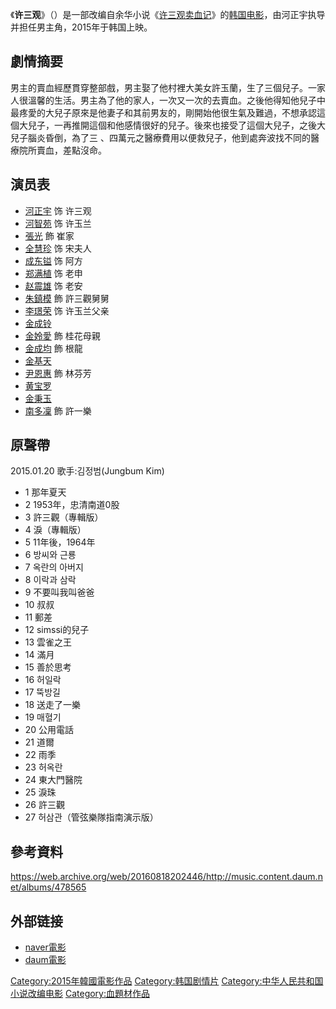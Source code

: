 {{unreferenced|time=2015-02-16T08:00:39+00:00}}
{{Infobox film
|name           = 许三观 
|image          = Chronicle_of_a_Blood_Merchant_(film).png
|director       = [[河正宇|河正宇]] 
|producer       = Ahn Dong-kyu <br/> Kim Han-gil
|writer         = 金柱浩<br/> 河正宇
|原著           = {{based on|''[[许三观卖血记|许三观卖血记]]''|[[余华|余华]]}}
|starring       = [[河正宇|河正宇]] <br/> [[河智苑|河智苑]] 
|music          = Kim Jeong-beom 
|cinematography =   
|editing        = Kim Sang-bum <br/> Kim Jae-beom
|distributor    = Next Entertainment World
|released       = {{film date|2015|1|15}}
|runtime        = 124分钟
|country        = 韩国
|language       = 韩语
|budget         = 
|gross          = 
}}
《'''许三观'''》（{{lang-ko|허삼관 매혈기}}）是一部改编自余华小说《[[许三观卖血记|许三观卖血记]]》的[[韩国电影|韩国电影]]，由河正宇执导并担任男主角，2015年于韩国上映。

==劇情摘要==
男主的賣血經歷貫穿整部戲，男主娶了他村裡大美女許玉蘭，生了三個兒子。一家人很溫馨的生活。男主為了他的家人，一次又一次的去賣血。之後他得知他兒子中最疼愛的大兒子原來是他妻子和其前男友的，剛開始他很生氣及難過，不想承認這個大兒子，一再推開這個和他感情很好的兒子。後來也接受了這個大兒子，之後大兒子腦炎昏倒，為了三 、四萬元之醫療費用以便救兒子，他到處奔波找不同的醫療院所賣血，差點沒命。

==演员表==
{{div col}}
*[[河正宇|河正宇]] 饰 许三观
*[[河智苑|河智苑]] 饰 许玉兰
*[[張光_(演員)|張光]] 飾 崔家
*[[全慧珍|全慧珍]] 饰 宋夫人
*[[成东镒|成东镒]] 饰 阿方
*[[郑满植|郑满植]] 饰 老申
*[[赵震雄|赵震雄]] 饰 老安
*[[朱鎮模_(1958年)|朱鎮模]] 飾 許三觀舅舅
*[[李璟荣|李璟荣]] 饰 许玉兰父亲
*[[金成铃|金成铃]]
*[[金姈愛|金姈愛]] 飾 桂花母親
*[[金成均|金成均]] 飾 根龍
*[[金基天|金基天]]
*[[尹恩惠|尹恩惠]] 飾 林芬芳
*[[黄宝罗|黄宝罗]]
*[[金秉玉|金秉玉]]
*[[南多凜|南多凜]] 飾 許一樂
{{div col end}}

==原聲帶==
2015.01.20 
歌手:김정범(Jungbum Kim)
*1	那年夏天	
*2	1953年，忠清南道0股	
*3	許三觀（專輯版）	
*4	淚（專輯版）	
*5	11年後，1964年	
*6	방씨와 근룡	
*7	옥란의 아버지
*8	이락과 삼락	
*9	不要叫我叫爸爸	
*10	叔叔	
*11	郵差	
*12	simssi的兒子	
*13	雲雀之王	
*14	滿月	
*15	善於思考	
*16	허일락	
*17	뚝방길	
*18	送走了一樂	
*19	매혈기	
*20	公用電話	
*21	道爾	
*22	雨季	
*23	허옥란	
*24	東大門醫院	
*25	淚珠	
*26	許三觀  
*27	허삼관（管弦樂隊指南演示版）	

==參考資料 ==
https://web.archive.org/web/20160818202446/http://music.content.daum.net/albums/478565
== 外部链接 ==
*[http://movie.naver.com/movie/search/result.nhn?query=%ED%97%88%EC%82%BC%EA%B4%80+%EB%A7%A4%ED%98%88%EA%B8%B0&section=all&ie=utf8 naver電影] {{Wayback|url=http://movie.naver.com/movie/search/result.nhn?query=%ED%97%88%EC%82%BC%EA%B4%80+%EB%A7%A4%ED%98%88%EA%B8%B0&section=all&ie=utf8 |date=20170327104741 }}
*[http://movie.daum.net/moviedb/main?movieId=80409 daum電影] {{Wayback|url=http://movie.daum.net/moviedb/main?movieId=80409 |date=20201125121316 }}

{{Next Entertainment World}}
{{DEFAULTSORT:XU}}
[[Category:2015年韓國電影作品|Category:2015年韓國電影作品]]
[[Category:韩国剧情片|Category:韩国剧情片]]
[[Category:中华人民共和国小说改编电影|Category:中华人民共和国小说改编电影]]
[[Category:血題材作品|Category:血題材作品]]
